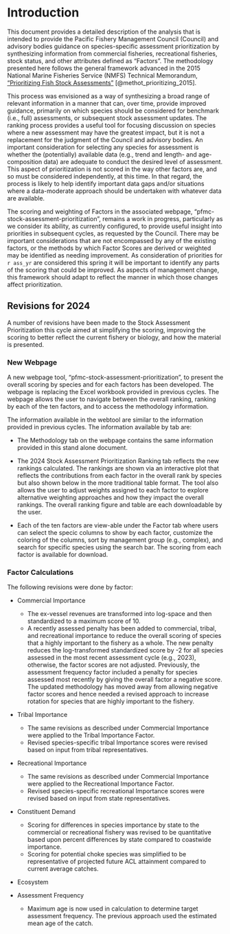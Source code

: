 # Introduction

This document provides a detailed description of the analysis that is intended to provide the Pacific Fishery Management Council (Council) and advisory bodies guidance on species-specific assessment prioritization by synthesizing information from commercial fisheries, recreational fisheries, stock status, and other attributes defined as "Factors".  The methodology presented here follows the general framework advanced in the 2015 National Marine Fisheries Service (NMFS) Technical Memorandum, ["Prioritizing Fish Stock Assessments"](https://www.st.nmfs.noaa.gov/Assets/stock/documents/PrioritizingFishStockAssessments_FinalWeb.pdf) [@methot_prioritizing_2015].  

This process was envisioned as a way of synthesizing a broad range of relevant information in a manner that can, over time, provide improved guidance, primarily on which species should be considered for benchmark (i.e., full) assessments, or subsequent stock assessment updates. The ranking process provides a useful tool for focusing discussion on species where a new assessment may have the greatest impact, but it is not a replacement for the judgment of the Council and advisory bodies. An important consideration for selecting any species for assessment is whether the (potentially) available data (e.g., trend and length- and age-composition data) are adequate to conduct the desired level of assessment. This aspect of prioritization is not scored in the way other factors are, and so must be considered independently, at this time.  In that regard, the process is likely to help identify important data gaps and/or situations where a data-moderate approach should be undertaken with whatever data are available.

The scoring and weighting of Factors in the associated webpage, "pfmc-stock-assessment-prioritization", remains a work in progress, particularly as we consider its ability, as currently configured, to provide useful insight into priorities in subsequent cycles, as requested by the Council. There may be important considerations that are not encompassed by any of the existing factors, or the methods by which Factor Scores are derived or weighted may be identified as needing improvement. As consideration of priorities for `r ass_yr` are considered this spring it will be important to identify any parts of the scoring that could be improved. As aspects of management change, this framework should adapt to reflect the manner in which those changes affect prioritization.  

## Revisions for 2024

A number of revisions have been made to the Stock Assessment Prioritization this cycle aimed at simplifying the scoring, improving the scoring to better reflect the current fishery or biology, and how the material is presented.

### New Webpage

A new webpage tool, "pfmc-stock-assessment-prioritization", to present the overall scoring by species and for each factors has been developed. The webpage is replacing the Excel workbook provided in previous cycles.  The webpage allows the user to navigate between the overall ranking, ranking by each of the ten factors, and to access the methodology information.  

The information available in the webtool are similar to the information provided in previous cycles.  The information available by tab are:

* The Methodology tab on the webpage contains the same information provided in this stand alone document. 

* The 2024 Stock Assessment Prioritization Ranking tab reflects the new rankings calculated.  The rankings are shown via an interactive plot that reflects the contributions from each factor in the overall rank by species but also shown below in the more traditional table format. The tool also allows the user to adjust weights assigned to each factor to explore alternative weighting approaches and how they impact the overall rankings. The overall ranking figure and table are each downloadable by the user.

* Each of the ten factors are view-able under the Factor tab where users can select the specic columns to show by each factor, customize the coloring of the columns, sort by management group (e.g., complex), and search for specific species using the search bar. The scoring from each factor is available for download.

### Factor Calculations

The following revisions were done by factor:

* Commercial Importance
  + The ex-vessel revenues are transformed into log-space and then standardized to a maximum score of 10.
  + A recently assessed penalty has been added to commercial, tribal, and recreational importance to reduce the overall scoring of species that a highly important to the fishery as a whole.  The new penalty reduces the log-transformed standardized score by -2 for all species assessed in the most recent assessment cycle (e.g., 2023), otherwise, the factor scores are not adjusted. Previously, the assessment frequency factor included a penalty for species assessed most recently by giving the overall factor a negative score.  The updated methodology has moved away from allowing negative factor scores and hence needed a revised approach to increase rotation for species that are highly important to the fishery.  


* Tribal Importance
  + The same revisions as described under Commercial Importance were applied to the Tribal Importance Factor.
  + Revised species-specific tribal Importance scores were revised based on input from tribal representatives.

* Recreational Importance
  + The same revisions as described under Commercial Importance were applied to the Recreational Importance Factor.
  + Revised species-specific recreational Importance scores were revised based on input from state representatives.

* Constituent Demand
  + Scoring for differences in species importance by state to the commercial or recreational fishery was revised to be quantitative based upon percent differences by state compared to coastwide importance.
  + Scoring for potential choke species was simplified to be representative of projected future ACL attainment compared to current average catches.

* Ecosystem


* Assessment Frequency
  + Maximum age is now used in calculation to determine target assessment frequency. The previous approach used the estimated mean age of the catch.



\newpage